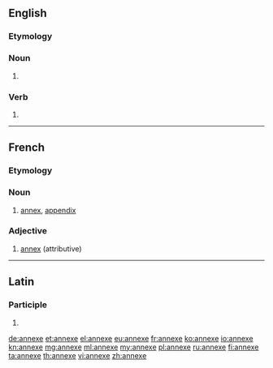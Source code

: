 {{also|annexé}}
==English==

===Etymology===
{{etyl|la}} {{term|annexus}}

===Noun===
{{en-noun}}

# {{alternative spelling of|annex}}

===Verb===
{{en-verb|annexes|annexing|annexed}}

# {{alternative spelling of|annex}}

----

==French==

===Etymology===
{{etyl|la|fr}} {{term|annexus}}

===Noun===
{{fr-noun|f}}

# [[annex]], [[appendix]]

===Adjective===
{{fr-adj-mf}}

# [[annex]] (attributive)

----

==Latin==

===Participle===
{{la-part-form|annexe}}

# {{inflection of|annexus|annexus|voc|m|s|lang=la}}

[[de:annexe]]
[[et:annexe]]
[[el:annexe]]
[[eu:annexe]]
[[fr:annexe]]
[[ko:annexe]]
[[io:annexe]]
[[kn:annexe]]
[[mg:annexe]]
[[ml:annexe]]
[[my:annexe]]
[[pl:annexe]]
[[ru:annexe]]
[[fi:annexe]]
[[ta:annexe]]
[[th:annexe]]
[[vi:annexe]]
[[zh:annexe]]